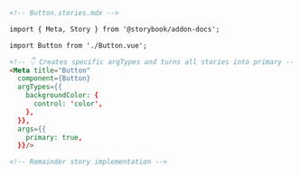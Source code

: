 ```md
<!-- Button.stories.mdx -->

import { Meta, Story } from '@storybook/addon-docs';

import Button from './Button.vue';

<!-- 👇 Creates specific argTypes and turns all stories into primary -->
<Meta title="Button"
  component={Button}
  argTypes={{
    backgroundColor: { 
      control: 'color',
    },
  }},
  args={{
    primary: true,
  }}/>

<!-- Remainder story implementation -->
```